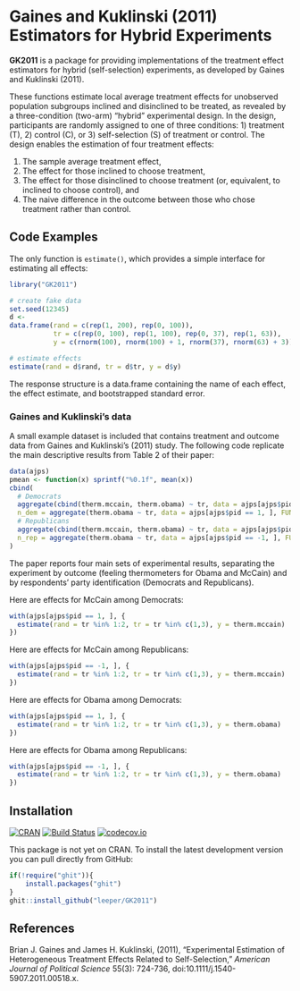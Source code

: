 # Gaines and Kuklinski (2011) Estimators for Hybrid Experiments #

**GK2011** is a package for providing implementations of the treatment effect estimators for hybrid (self-selection) experiments, as developed by Gaines and Kuklinski (2011).

These functions estimate local average treatment effects for unobserved population subgroups inclined and disinclined to be treated, as revealed by a three-condition (two-arm) "hybrid" experimental design. In the design, participants are randomly assigned to one of three conditions: 1) treatment (T), 2) control (C), or 3) self-selection (S) of treatment or control. The design enables the estimation of four treatment effects:

 1. The sample average treatment effect,
 2. The effect for those inclined to choose treatment,
 3. The effect for those disinclined to choose treatment (or, equivalent, to inclined to choose control), and
 4. The naive difference in the outcome between those who chose treatment rather than control.



## Code Examples ##

The only function is `estimate()`, which provides a simple interface for estimating all effects:

```r
library("GK2011")

# create fake data
set.seed(12345)
d <- 
data.frame(rand = c(rep(1, 200), rep(0, 100)),
           tr = c(rep(0, 100), rep(1, 100), rep(0, 37), rep(1, 63)),
           y = c(rnorm(100), rnorm(100) + 1, rnorm(37), rnorm(63) + 3))

# estimate effects
estimate(rand = d$rand, tr = d$tr, y = d$y)
```

The response structure is a data.frame containing the name of each effect, the effect estimate, and bootstrapped standard error.

### Gaines and Kuklinski's data

A small example dataset is included that contains treatment and outcome data from Gaines and Kuklinski's (2011) study. The following code replicate the main descriptive results from Table 2 of their paper:

```r
data(ajps)
pmean <- function(x) sprintf("%0.1f", mean(x))
cbind(
  # Democrats
  aggregate(cbind(therm.mccain, therm.obama) ~ tr, data = ajps[ajps$pid == 1, ], FUN = pmean)[, 1:3],
  n_dem = aggregate(therm.obama ~ tr, data = ajps[ajps$pid == 1, ], FUN = length)[, 2],
  # Republicans
  aggregate(cbind(therm.mccain, therm.obama) ~ tr, data = ajps[ajps$pid == -1, ], FUN = pmean)[, 2:3],
  n_rep = aggregate(therm.obama ~ tr, data = ajps[ajps$pid == -1, ], FUN = length)[, 2]
)
```

The paper reports four main sets of experimental results, separating the experiment by outcome (feeling thermometers for Obama and McCain) and by respondents' party identification (Democrats and Republicans).


Here are effects for McCain among Democrats:

```r
with(ajps[ajps$pid == 1, ], {
  estimate(rand = tr %in% 1:2, tr = tr %in% c(1,3), y = therm.mccain)
})
```

Here are effects for McCain among Republicans:

```r
with(ajps[ajps$pid == -1, ], {
  estimate(rand = tr %in% 1:2, tr = tr %in% c(1,3), y = therm.mccain)
})
```

Here are effects for Obama among Democrats:

```r
with(ajps[ajps$pid == 1, ], {
  estimate(rand = tr %in% 1:2, tr = tr %in% c(1,3), y = therm.obama)
})
```

Here are effects for Obama among Republicans:

```r
with(ajps[ajps$pid == -1, ], {
  estimate(rand = tr %in% 1:2, tr = tr %in% c(1,3), y = therm.obama)
})
```


## Installation ##

[![CRAN](http://www.r-pkg.org/badges/version/GK2011)](https://cran.r-project.org/package=GK2011)
[![Build Status](https://travis-ci.org/leeper/GK2011.png?branch=master)](https://travis-ci.org/leeper/GK2011)
[![codecov.io](http://codecov.io/github/leeper/GK2011/coverage.svg?branch=master)](http://codecov.io/github/leeper/GK2011?branch=master)

This package is not yet on CRAN. To install the latest development version you can pull directly from GitHub:

```R
if(!require("ghit")){
    install.packages("ghit")
}
ghit::install_github("leeper/GK2011")
```


## References ##

Brian J. Gaines and James H. Kuklinski, (2011), "Experimental Estimation of Heterogeneous Treatment Effects Related to Self-Selection," *American Journal of Political Science* 55(3): 724-736, doi:10.1111/j.1540-5907.2011.00518.x.
